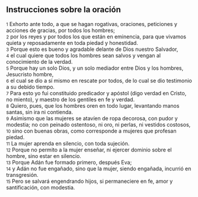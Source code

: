 == Instrucciones sobre la oración ==

{{anchor|1}} <small>1</small> Exhorto ante todo, a que se hagan rogativas, oraciones, peticiones y acciones de gracias, por todos los hombres;<br>
{{anchor|2}} <small>2</small> por los reyes y por todos los que están en eminencia, para que vivamos quieta y reposadamente en toda piedad y honestidad.<br>
{{anchor|3}} <small>3</small> Porque esto es bueno y agradable delante de Dios nuestro Salvador,<br>
{{anchor|4}} <small>4</small> el cual quiere que todos los hombres sean salvos y vengan al conocimiento de la verdad.<br>
{{anchor|5}} <small>5</small> Porque hay un solo Dios, y un solo mediador entre Dios y los hombres, Jesucristo hombre,<br>
{{anchor|6}} <small>6</small> el cual se dio a sí mismo en rescate por todos, de lo cual se dio testimonio a su debido tiempo.<br>
{{anchor|7}} <small>7</small> Para esto yo fui constituido predicador y apóstol (digo verdad en Cristo, no miento), y maestro de los gentiles en fe y verdad.<br>
{{anchor|8}} <small>8</small> Quiero, pues, que los hombres oren en todo lugar, levantando manos santas, sin ira ni contienda.<br>
{{anchor|9}} <small>9</small> Asimismo que las mujeres se atavíen de ropa decorosa, con pudor y modestia; no con peinado ostentoso, ni oro, ni perlas, ni vestidos costosos,<br>
{{anchor|10}} <small>10</small> sino con buenas obras, como corresponde a mujeres que profesan piedad.<br>
{{anchor|11}} <small>11</small> La mujer aprenda en silencio, con toda sujeción.<br>
{{anchor|12}} <small>12</small> Porque no permito a la mujer enseñar, ni ejercer dominio sobre el hombre, sino estar en silencio.<br>
{{anchor|13}} <small>13</small> Porque Adán fue formado primero, después Eva;<br>
{{anchor|14}} <small>14</small> y Adán no fue engañado, sino que la mujer, siendo engañada, incurrió en transgresión.<br>
{{anchor|15}} <small>15</small> Pero se salvará engendrando hijos, si permaneciere en fe, amor y santificación, con modestia.<br>
